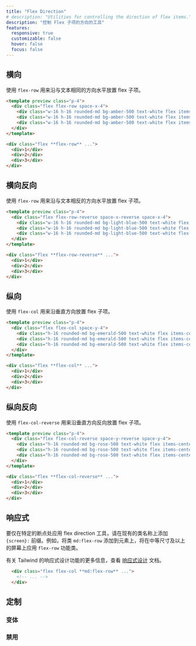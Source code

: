 ```yaml
---
title: "Flex Direction"
# description: "Utilities for controlling the direction of flex items."
description: "控制 Flex 子项的方向的工具"
features:
  responsive: true
  customizable: false
  hover: false
  focus: false
---
```




<!-- ## Row -->
## 横向

<!-- Use `flex-row` to position flex items horizontally in the same direction as text: -->
使用 `flex-row` 用来沿与文本相同的方向水平放置 flex 子项。

```html amber
<template preview class="p-4">
  <div class="flex flex-row space-x-4">
    <div class="w-16 h-16 rounded-md bg-amber-500 text-white flex items-center justify-center text-2xl font-extrabold">1</div>
    <div class="w-16 h-16 rounded-md bg-amber-500 text-white flex items-center justify-center text-2xl font-extrabold">2</div>
    <div class="w-16 h-16 rounded-md bg-amber-500 text-white flex items-center justify-center text-2xl font-extrabold">3</div>
  </div>
</template>

<div class="flex **flex-row** ...">
  <div>1</div>
  <div>2</div>
  <div>3</div>
</div>
```

<!-- ## Row reversed -->
## 横向反向

<!-- Use `flex-row-reverse` to position flex items horizontally in the opposite direction: -->
使用 `flex-row` 用来沿与文本相反的方向水平放置 flex 子项。

```html lightBlue
<template preview class="p-4">
  <div class="flex flex-row-reverse space-x-reverse space-x-4">
    <div class="w-16 h-16 rounded-md bg-light-blue-500 text-white flex items-center justify-center text-2xl font-extrabold">1</div>
    <div class="w-16 h-16 rounded-md bg-light-blue-500 text-white flex items-center justify-center text-2xl font-extrabold">2</div>
    <div class="w-16 h-16 rounded-md bg-light-blue-500 text-white flex items-center justify-center text-2xl font-extrabold">3</div>
  </div>
</template>

<div class="flex **flex-row-reverse** ...">
  <div>1</div>
  <div>2</div>
  <div>3</div>
</div>
```

<!-- ## Column -->
## 纵向

<!-- Use `flex-col` to position flex items vertically: -->
使用 `flex-col` 用来沿垂直方向放置 flex 子项。

```html emerald
<template preview class="p-4">
  <div class="flex flex-col space-y-4">
    <div class="h-16 rounded-md bg-emerald-500 text-white flex items-center justify-center text-2xl font-extrabold">1</div>
    <div class="h-16 rounded-md bg-emerald-500 text-white flex items-center justify-center text-2xl font-extrabold">2</div>
    <div class="h-16 rounded-md bg-emerald-500 text-white flex items-center justify-center text-2xl font-extrabold">3</div>
  </div>
</template>

<div class="flex **flex-col** ...">
  <div>1</div>
  <div>2</div>
  <div>3</div>
</div>
```

<!-- ## Column reversed -->
## 纵向反向

<!-- Use `flex-col-reverse` to position flex items vertically in the opposite direction: -->
使用 `flex-col-reverse` 用来沿垂直方向反向放置 flex 子项。

```html rose
<template preview class="p-4">
  <div class="flex flex-col-reverse space-y-reverse space-y-4">
    <div class="h-16 rounded-md bg-rose-500 text-white flex items-center justify-center text-2xl font-extrabold">1</div>
    <div class="h-16 rounded-md bg-rose-500 text-white flex items-center justify-center text-2xl font-extrabold">2</div>
    <div class="h-16 rounded-md bg-rose-500 text-white flex items-center justify-center text-2xl font-extrabold">3</div>
  </div>
</template>

<div class="flex **flex-col-reverse** ...">
  <div>1</div>
  <div>2</div>
  <div>3</div>
</div>
```

<!-- ## Responsive -->
## 响应式

<!-- To apply a flex direction utility only at a specific breakpoint, add a `{screen}:` prefix to the existing class name. For example, adding the class `md:flex-row` to an element would apply the `flex-row` utility at medium screen sizes and above. -->
要仅在特定的断点处应用 flex direction 工具，请在现有的类名称上添加 `{screen}:` 前缀。例如，将类 `md:flex-row` 添加到元素上，将在中等尺寸及以上的屏幕上应用 `flex-row` 功能类。

<!-- For more information about Tailwind's responsive design features, check out the [Responsive Design](/docs/responsive-design) documentation. -->
有关 Tailwind 的响应式设计功能的更多信息，查看 [响应式设计](/docs/responsive-design) 文档。

```html
  <div class="flex flex-col **md:flex-row** ...">
    <!-- ... -->
  </div>
```

## 定制

### 变体

<Variants plugin="flexDirection" name="flex-direction" />

### 禁用

<Disabling plugin="flexDirection" name="flex-direction" />
